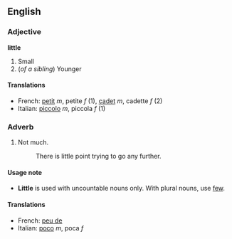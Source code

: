 ==English==
===Adjective===
'''little'''

#Small
#(''of a sibling'') Younger

====Translations====
*French: [[petit]] ''m'', petite ''f'' (1), [[cadet]] ''m'', cadette ''f'' (2)
*Italian: [[piccolo]] ''m'', piccola ''f'' (1)

===Adverb===

#Not much.
#:There is little point trying to go any further.

====Usage note====
*'''Little''' is used with uncountable nouns only. With plural nouns, use [[few]].

====Translations====
*French: [[peu de]]
*Italian: [[poco]] ''m'', poca ''f''